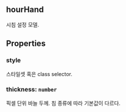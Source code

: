 ## hourHand
시침 설정 모델.
## Properties

### style
스타일셋 혹은 class selector.  

### thickness: `number`
픽셀 단위 바늘 두께.
침 종류에 따라 기본값이 다르다.  
